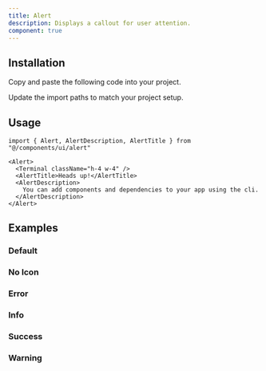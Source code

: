 ```yaml
---
title: Alert
description: Displays a callout for user attention.
component: true
---
```


<ComponentPreview name="alert-demo" />

## Installation

<Steps>

<Step>Copy and paste the following code into your project.</Step>

<ComponentSource name="alert" />

<Step>Update the import paths to match your project setup.</Step>

</Steps>

## Usage

```tsx
import { Alert, AlertDescription, AlertTitle } from "@/components/ui/alert"
```

```tsx
<Alert>
  <Terminal className="h-4 w-4" />
  <AlertTitle>Heads up!</AlertTitle>
  <AlertDescription>
    You can add components and dependencies to your app using the cli.
  </AlertDescription>
</Alert>
```

## Examples

### Default

<ComponentPreview name="alert-demo" />

### No Icon

<ComponentPreview name="alert-no-icon-demo" />

### Error

<ComponentPreview name="alert-error-demo" />

### Info

<ComponentPreview name="alert-info-demo" />

### Success

<ComponentPreview name="alert-success-demo" />

### Warning

<ComponentPreview name="alert-warning-demo" />
